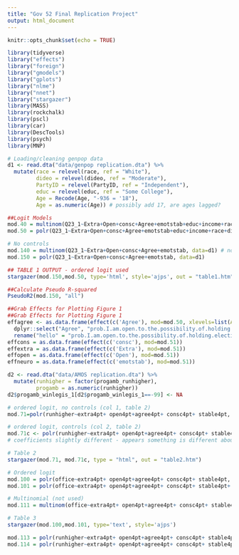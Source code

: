 ```yaml
---
title: "Gov 52 Final Replication Project"
output: html_document
---
```


```r
knitr::opts_chunk$set(echo = TRUE)

library(tidyverse)
library("effects")
library("foreign")
library("gmodels")
library("gplots")
library("nlme")
library("nnet")
library("stargazer")
library(MASS)
library(rockchalk)
library(pscl)
library(car)
library(DescTools)
library(psych)
library(MNP)

# Loading/cleaning genpop data
d1 <- read.dta("data/genpop replication.dta") %>%
  mutate(race = relevel(race, ref = "White"),
         dideo = relevel(dideo, ref = "Moderate"),
         PartyID = relevel(PartyID, ref = "Independent"),
         educ = relevel(educ, ref = "Some College"),
         Age = Recode(Age, "-936 = '18"),
         Age = as.numeric(Age)) # possibly add 17, are ages lagged?


```


```r

##Logit Models
mod.40 = multinom(Q23_1~Extra+Open+consc+Agree+emotstab+educ+income+race+dideo+PartyID+gender+Age, data=d1) # not used
mod.50 = polr(Q23_1~Extra+Open+consc+Agree+emotstab+educ+income+race+dideo+PartyID+gender+Age, data=d1)

# No controls
mod.140 = multinom(Q23_1~Extra+Open+consc+Agree+emotstab, data=d1) # not used
mod.150 = polr(Q23_1~Extra+Open+consc+Agree+emotstab, data=d1)

## TABLE 1 OUTPUT - ordered logit used
stargazer(mod.150,mod.50, type='html', style='ajps', out = "table1.htm")

##Calculate Pseudo R-squared
PseudoR2(mod.150, "all")

```


```r

##Grab Effects for Plotting Figure 1
##Grab Effects for Plotting Figure 1
effagree <- as.data.frame(effect(c('Agree'), mod=mod.50, xlevels=list(Agree=c(0,0.5, 1, 1.5, 2,2.5,3)))) %>%
  dplyr::select("Agree", "prob.I.am.open.to.the.possibility.of.holding.elective.office.in.the.future.") %>%
  rename("hello" = "prob.I.am.open.to.the.possibility.of.holding.elective.office.in.the.future.")
effcons = as.data.frame(effect(c('consc'), mod=mod.51))
effextra = as.data.frame(effect(c('Extra'), mod=mod.51))
effopen = as.data.frame(effect(c('Open'), mod=mod.51))
effneuro = as.data.frame(effect(c('emotstab'), mod=mod.51))

```

```r

d2 <- read.dta("data/AMOS replication.dta") %>%
  mutate(runhigher = factor(progamb_runhigher),
         progamb = as.numeric(runhigher))
d2$progamb_winlegis_1[d2$progamb_winlegis_1==-99] <- NA


```

```r

# ordered logit, no controls (col 1, table 2)
mod.71=polr(runhigher~extra4pt+ open4pt+agree4pt+ consc4pt+ stable4pt, data=d2)

# ordered logit, controls (col 2, table 2)
mod.71c <- polr(runhigher~extra4pt+ open4pt+agree4pt+ consc4pt+ stable4pt+ closevote+ tenure+ progamb_current+termlimits+ partisanelect+ progamb_similar_1+ progamb_winlegis_1 + gender, data=d2)
# coefficients slightly different - appears something is different about the data because the observation numbers are slightly off. Tried it with their exact code so not sure what's going on here.

# Table 2
stargazer(mod.71, mod.71c, type = "html", out = "table2.htm")


```

```r

# Ordered logit
mod.100 = polr(office~extra4pt+ open4pt+agree4pt+ consc4pt+ stable4pt, data=d2)
mod.101 = polr(office~extra4pt+ open4pt+agree4pt+ consc4pt+ stable4pt+ closevote+ tenure+ progamb_current+termlimits+ partisanelect+ tenure+ progamb_similar_1+ progamb_winlegis_1+gender, data=d2)

# Multinomial (not used)
mod.111 = multinom(office~extra4pt+ open4pt+agree4pt+ consc4pt+ stable4pt+ closevote+ tenure+ progamb_current+termlimits+ partisanelect+ tenure+ progamb_similar_1+ progamb_winlegis_1+gender, data=d2) 

# Table 3
stargazer(mod.100,mod.101, type='text', style='ajps')

```
```r

mod.113 = polr(runhigher~extra4pt+ open4pt+agree4pt+ consc4pt+ stable4pt+ closevote+ tenure+ progamb_current+termlimits+ partisanelect+ tenure+ progamb_similar_1+ progamb_winlegis_1+gender, data=d2)
mod.114 = polr(runhigher~extra4pt+ open4pt+agree4pt+ consc4pt+ stable4pt+ closevote+ tenure+ progamb_current+termlimits+ partisanelect+ tenure+ progamb_similar_1+ +gender+progamb_winlegis_1*agree4pt, data=d2)


```

